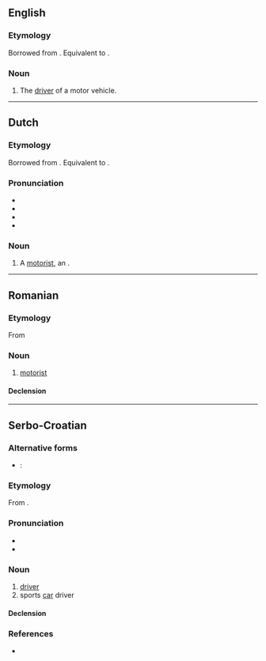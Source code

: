 ==English==

===Etymology===
Borrowed from {{bor|nl|fr|automobiliste}}. Equivalent to {{suffix|en|automobile|ist}}.

===Noun===
{{en-noun}}

# The [[driver]] of a motor vehicle.

----

==Dutch==

===Etymology===
Borrowed from {{bor|nl|fr|automobiliste}}. Equivalent to {{suf|nl|automobiel|ist}}.

===Pronunciation===
* {{IPA|nl|/ˌɑu̯.toː.moː.biˈlɪst/|/ˌoː.toː.moː.biˈlɪst/}}
* {{audio|nl|Nl-automobilist.ogg|Audio}}
* {{hyphenation|nl|au|to|mo|bi|list}}
* {{rhymes|nl|ɪst}}

===Noun===
{{nl-noun|m|-en|automobilistje}}

# A [[motorist]], an {{l|en|automobilist}}.

----

==Romanian==

===Etymology===
From {{bor|ro|fr|automobiliste}}

===Noun===
{{ro-noun|m|automobiliști}}

# [[motorist]]

====Declension====
{{ro-noun-m|pl=automobiliști}}

----

==Serbo-Croatian==

===Alternative forms===
* {{qualifier|Bosnia, Serbia}}: {{l|sh|automobìlista}}

===Etymology===
From {{m|sh|automòbīl}}.

===Pronunciation===
* {{IPA|sh|/automobǐlist/}}
* {{hyphenation|sh|a|u|to|mo|bi|list}}

===Noun===
{{sh-noun|g=m|head=automobìlist}}

# [[driver]]
# sports [[car]] driver

====Declension====
{{sh-decl-noun
|automobilist|automobilisti
|automobilista|automobilista
|automobilistu|automobilistima
|automobilista|automobiliste
|automobiliste|automobilisti
|automobilistu|automobilistima
|automobilistom|automobilistima
}}

===References===
* {{R:sh:HJP|e1xvXA%3D%3D}}